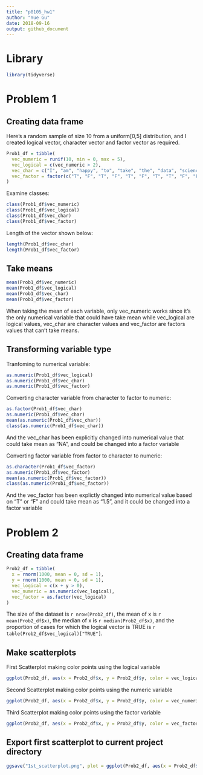 ```yaml
---
title: "p8105_hw1"
author: "Yue Gu"
date: 2018-09-16
output: github_document
---
```



# Library
```r
library(tidyverse)
```

# Problem 1

## Creating data frame
Here's a random sample of size 10 from a uniform[0,5] distribution,
and I created logical vector, character vector and factor vector as required.


```r
Prob1_df = tibble(
  vec_numeric = runif(10, min = 0, max = 5),
  vec_logical = c(vec_numeric > 2),
  vec_char = c("I", "am", "happy", "to", "take", "the", "data", "science", "course", "today"),
  vec_factor = factor(c("T", "F", "T", "F", "T", "F", "T", "T", "F", "F"))
)
```


Examine classes:
```r
class(Prob1_df$vec_numeric)
class(Prob1_df$vec_logical)
class(Prob1_df$vec_char)
class(Prob1_df$vec_factor)
```

Length of the vector shown below:
```r
length(Prob1_df$vec_char)
length(Prob1_df$vec_factor)
```


## Take means
```r
mean(Prob1_df$vec_numeric)
mean(Prob1_df$vec_logical)
mean(Prob1_df$vec_char)
mean(Prob1_df$vec_factor)
```
When taking the mean of each variable, only vec_numeric works since it's the only numerical variable that could have take mean while vec_logical are logical values, vec_char are character values and vec_factor are factors values that can't take means.


## Transforming variable type

Tranfoming to numerical variable:
```r
as.numeric(Prob1_df$vec_logical)
as.numeric(Prob1_df$vec_char)
as.numeric(Prob1_df$vec_factor)
```

Converting character variable from character to factor to numeric:
```r
as.factor(Prob1_df$vec_char)
as.numeric(Prob1_df$vec_char)
mean(as.numeric(Prob1_df$vec_char))
class(as.numeric(Prob1_df$vec_char))
```
And the vec_char has been explicitly changed into numerical value that could take mean as "NA", and could be changed into a factor variable

Converting factor variable from factor to character to numeric:
```r
as.character(Prob1_df$vec_factor)
as.numeric(Prob1_df$vec_factor)
mean(as.numeric(Prob1_df$vec_factor))
class(as.numeric(Prob1_df$vec_factor))
```
And the vec_factor has been explictly changed into numerical value based on "T" or "F" and could take mean as "1.5", and it could be changed into a factor variable


# Problem 2

## Creating data frame
```r
Prob2_df = tibble(
  x = rnorm(1000, mean = 0, sd = 1),
  y = rnorm(1000, mean = 0, sd = 1),
  vec_logical = c(x + y > 0),
  vec_numeric = as.numeric(vec_logical),
  vec_factor = as.factor(vec_logical)
)
```

The size of the dataset is `r nrow(Prob2_df)`, the mean of x is `r mean(Prob2_df$x)`, the median of x is `r median(Prob2_df$x)`, and the proportion of cases for which the logical vector is TRUE is `r table(Prob2_df$vec_logical)["TRUE"]`.

## Make scatterplots

First Scatterplot making color points using the logical variable
```r
ggplot(Prob2_df, aes(x = Prob2_df$x, y = Prob2_df$y, color = vec_logical)) + geom_point()
```

Second Scatterplot making color points using the numeric variable
```r
ggplot(Prob2_df, aes(x = Prob2_df$x, y = Prob2_df$y, color = vec_numeric)) + geom_point()
```

Third Scatterplot making color points using the factor variable
```r
ggplot(Prob2_df, aes(x = Prob2_df$x, y = Prob2_df$y, color = vec_factor)) + geom_point()
```

## Export first scatterplot to current project directory
```r
ggsave("1st_scatterplot.png", plot = ggplot(Prob2_df, aes(x = Prob2_df$x, y = Prob2_df$y, color = vec_logical)) + geom_point())
```






